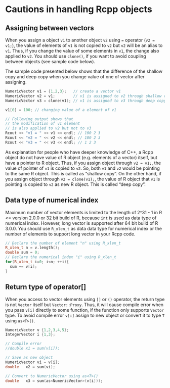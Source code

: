 # Cautions in handling Rcpp objects

## Assigning between vectors

When you assign a object `v1` to another object `v2` using `=` operator (`v2 = v1;`), the value of elements  of `v1` is not copied to `v2` but `v2` will be an alias to `v1`. Thus, if you change the value of some elements in `v1`, the change also applied to `v2`. You should use `clone()`, if you want to avoid coupling between objects (see sample code below).

The sample code presented below shows that the difference of the shallow copy and deep copy when you change value of one of vector after assigning.

```cpp
NumericVector v1 = {1,2,3};   // create a vector v1
NumericVector v2 = v1;        // v1 is assigned to v2 through shallow copy.
NumericVector v3 = clone(v1); // v1 is assigned to v3 through deep copy.

v1[0] = 100; // changing value of a element of v1

// Following output shows that
// the modification of v1 element
// is also applied to v2 but not to v3
Rcout << "v1 = " << v1 << endl; // 100 2 3
Rcout << "v2 = " << v2 << endl; // 100 2 3
Rcout << "v3 = " << v3 << endl; // 1 2 3
```
As explanation for people who have deeper knowledge of C++, a Rcpp object do not have value of R object (e.g. elements of a vector) itself, but have a pointer to R object. Thus, if you assign object through `v2 = v1;`, the value of pointer of `v1` is copied to `v2`. So, both `v1` and `v2` would be pointing to the same R object. This is called as "shallow copy". On the other hand, if you assign object through `v2 = clone(v1);`, the value of R object that `v1` is pointing is copied to `v2` as new R object. This is called "deep copy".



## Data type of numerical index

Maximum number of vector elements is limited to the length of 2^31 - 1 in R <= version 2.0.0 or 32 bit build of R, because `int` is used as data type of numerical index. However, long vector is supported after 64 bit build of R 3.0.0. You should use `R_xlen_t` as data data type for numerical index or the number of elements to support long vector in your Rcpp code.

```cpp
// Declare the number of element "n" using R_xlen_t
R_xlen_t n = v.length();
double sum = 0;
// Declare the numerical index "i" using R_xlen_t
for(R_xlen_t i=0; i<n; ++i){
  sum += v[i];
}
```



## Return type of operator[]

When you access to vector elements using `[]` or `()` operator, the return type is not `Vector` itself but `Vector::Proxy`. Thus, it will cause compile error when you pass `v[i]` directly to some function, if the function only supports `Vector` type. To avoid compile error `v[i]` assign to new object or convert it to type `T` using `as<T>()`.


```cpp
NumericVector v {1,2,3,4,5};
IntegerVector i {1,3};

// Compile error
//double x1 = sum(v[i]);

// Save as new object
NumericVector vi = v[i];
double   x2 = sum(vi);

// Convert to NumericVector using as<T>()
double   x3 = sum(as<NumericVector>(v[i]));
```
